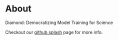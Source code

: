 # About

Diamond: Democratizing Model Training for Science

Checkout our [github splash](https://diamond-proj.github.io/) page for more info. 
